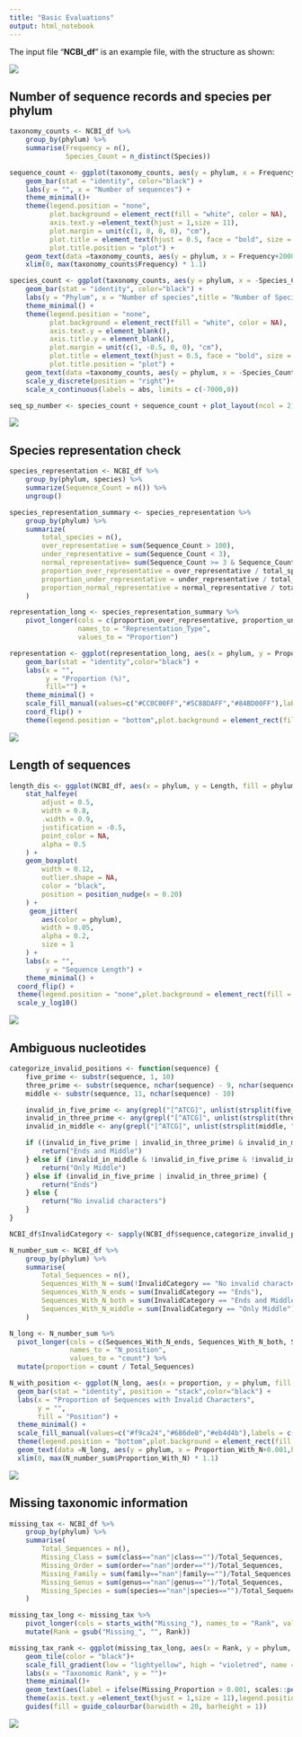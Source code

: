 ```yaml
---
title: "Basic Evaluations"
output: html_notebook
---
```


The input file "**NCBI_df**" is an example file, with the structure as shown:

![](images/Screenshot%202025-02-07%20at%2017.07.24.png)

## Number of sequence records and species per phylum

```r
taxonomy_counts <- NCBI_df %>%
    group_by(phylum) %>%
    summarise(Frequency = n(), 
              Species_Count = n_distinct(Species))
```

```r
sequence_count <- ggplot(taxonomy_counts, aes(y = phylum, x = Frequency, fill=phylum)) +
    geom_bar(stat = "identity", color="black") +
    labs(y = "", x = "Number of sequences") + 
    theme_minimal()+ 
    theme(legend.position = "none",
          plot.background = element_rect(fill = "white", color = NA),
          axis.text.y =element_text(hjust = 1,size = 11),
          plot.margin = unit(c(1, 0, 0, 0), "cm"),
          plot.title = element_text(hjust = 0.5, face = "bold", size = 16, margin = margin(t = 10, b = 10)),
          plot.title.position = "plot") + 
    geom_text(data =taxonomy_counts, aes(y = phylum, x = Frequency+2000, hjust=0, label = Frequency), color = "black",size=3) +
    xlim(0, max(taxonomy_counts$Frequency) * 1.1) 
```

```r
species_count <- ggplot(taxonomy_counts, aes(y = phylum, x = -Species_Count, fill=phylum)) +
    geom_bar(stat = "identity", color="black") +
    labs(y = "Phylum", x = "Number of species",title = "Number of Species") + 
    theme_minimal() + 
    theme(legend.position = "none",
          plot.background = element_rect(fill = "white", color = NA),
          axis.text.y = element_blank(), 
          axis.title.y = element_blank(),
          plot.margin = unit(c(1, -0.5, 0, 0), "cm"),
          plot.title = element_text(hjust = 0.5, face = "bold", size = 16, margin = margin(t = 10, b = 10)),
          plot.title.position = "plot") + 
    geom_text(data =taxonomy_counts, aes(y = phylum, x = -Species_Count-100,hjust=1, label = Species_Count), color = "black",size=3) +
    scale_y_discrete(position = "right")+
    scale_x_continuous(labels = abs, limits = c(-7000,0))
```

```r
seq_sp_number <- species_count + sequence_count + plot_layout(ncol = 2) 
```

![](plots/0_number.png)

## Species representation check

```r
species_representation <- NCBI_df %>%
    group_by(phylum, species) %>%
    summarize(Sequence_Count = n()) %>%
    ungroup()
```

```r
species_representation_summary <- species_representation %>%
    group_by(phylum) %>%
    summarize(
        total_species = n(),
        over_representative = sum(Sequence_Count > 100),
        under_representative = sum(Sequence_Count < 3),
        normal_representative= sum(Sequence_Count >= 3 & Sequence_Count <= 100),
        proportion_over_representative = over_representative / total_species * 100,
        proportion_under_representative = under_representative / total_species * 100,
        proportion_normal_representative = normal_representative / total_species * 100
    )
```

```r
representation_long <- species_representation_summary %>%
    pivot_longer(cols = c(proportion_over_representative, proportion_under_representative, proportion_normal_representative), 
                 names_to = "Representation_Type", 
                 values_to = "Proportion")
```

```r
representation <- ggplot(representation_long, aes(x = phylum, y = Proportion, fill = Representation_Type)) +
    geom_bar(stat = "identity",color="black") +
    labs(x = "",
         y = "Proportion (%)",
         fill="") +
    theme_minimal() + 
    scale_fill_manual(values=c("#CC0C00FF","#5C88DAFF","#84BD00FF"),labels = c("proportion_under_representative" = "<3 Sequences/Species", "proportion_over_representative" = ">100 Sequences/Species", "proportion_normal_representative" = "3~100 Sequences/Species"))+ 
    coord_flip() +
    theme(legend.position = "bottom",plot.background = element_rect(fill = "white", color = NA),axis.text.y =element_text(hjust = 1,size = 11))
```

![](plots/0_rep.png)

## Length of sequences

```r
length_dis <- ggplot(NCBI_df, aes(x = phylum, y = Length, fill = phylum)) +
    stat_halfeye(
        adjust = 0.5,       
        width = 0.8,          
        .width = 0.9,         
        justification = -0.5,  
        point_color = NA,
        alpha = 0.5
    ) +
    geom_boxplot(
        width = 0.12,          
        outlier.shape = NA,     
        color = "black",
        position = position_nudge(x = 0.20)  
    ) +
     geom_jitter(
        aes(color = phylum),   
        width = 0.05,            
        alpha = 0.2,
        size = 1
    ) +
    labs(x = "",
         y = "Sequence Length") +
    theme_minimal() +
  coord_flip() +
  theme(legend.position = "none",plot.background = element_rect(fill = "white", color = NA),axis.text.y =element_text(hjust = 1,size = 11)) +
  scale_y_log10()
```

![](plots/0_len.png)

## Ambiguous nucleotides

```r
categorize_invalid_positions <- function(sequence) {
    five_prime <- substr(sequence, 1, 10) 
    three_prime <- substr(sequence, nchar(sequence) - 9, nchar(sequence))  
    middle <- substr(sequence, 11, nchar(sequence) - 10)  

    invalid_in_five_prime <- any(grepl("[^ATCG]", unlist(strsplit(five_prime, "")), ignore.case = TRUE))
    invalid_in_three_prime <- any(grepl("[^ATCG]", unlist(strsplit(three_prime, "")), ignore.case = TRUE))
    invalid_in_middle <- any(grepl("[^ATCG]", unlist(strsplit(middle, "")), ignore.case = TRUE))

    if ((invalid_in_five_prime | invalid_in_three_prime) & invalid_in_middle) {
        return("Ends and Middle")
    } else if (invalid_in_middle & !invalid_in_five_prime & !invalid_in_three_prime) {
        return("Only Middle")
    } else if (invalid_in_five_prime | invalid_in_three_prime) {
        return("Ends")
    } else {
        return("No invalid characters")
    }
}
```

```r
NCBI_df$InvalidCategory <- sapply(NCBI_df$sequence,categorize_invalid_positions)
```

```r
N_number_sum <- NCBI_df %>%
    group_by(phylum) %>%
    summarise(
        Total_Sequences = n(),
        Sequences_With_N = sum(!InvalidCategory == "No invalid characters"),
        Sequences_With_N_ends = sum(InvalidCategory == "Ends"),
        Sequences_With_N_both = sum(InvalidCategory == "Ends and Middle"),
        Sequences_With_N_middle = sum(InvalidCategory == "Only Middle")
    ) 
```

```r
N_long <- N_number_sum %>% 
  pivot_longer(cols = c(Sequences_With_N_ends, Sequences_With_N_both, Sequences_With_N_middle),
               names_to = "N_position",
               values_to = "count") %>%
  mutate(proportion = count / Total_Sequences)
```

```r
N_with_position <- ggplot(N_long, aes(x = proportion, y = phylum, fill = N_position)) +
  geom_bar(stat = "identity", position = "stack",color="black") +
  labs(x = "Proportion of Sequences with Invalid Characters",
       y = "",
       fill = "Position") +
  theme_minimal() +
  scale_fill_manual(values=c("#f9ca24","#686de0","#eb4d4b"),labels = c("Only middle","Only ends", "Both middle and ends")) +
  theme(legend.position = "bottom",plot.background = element_rect(fill = "white", color = NA),axis.text.y =element_text(hjust = 1,size = 11)) +
  geom_text(data =N_long, aes(y = phylum, x = Proportion_With_N+0.001,hjust=0, label = scales::percent(Proportion_With_N, accuracy = 0.1)), color = "black", size=3)+
  xlim(0, max(N_number_sum$Proportion_With_N) * 1.1) 
```

![](plots/0_Ns2.png)

## Missing taxonomic information

```r
missing_tax <- NCBI_df %>%
    group_by(phylum) %>%
    summarise(
        Total_Sequences = n(),
        Missing_Class = sum(class=="nan"|class=="")/Total_Sequences,
        Missing_Order = sum(order=="nan"|order=="")/Total_Sequences,
        Missing_Family = sum(family=="nan"|family=="")/Total_Sequences,
        Missing_Genus = sum(genus=="nan"|genus=="")/Total_Sequences,
        Missing_Species = sum(species=="nan"|species=="")/Total_Sequences
    ) 
```

```r
missing_tax_long <- missing_tax %>%
    pivot_longer(cols = starts_with("Missing_"), names_to = "Rank", values_to = "Missing_Proportion") %>%
    mutate(Rank = gsub("Missing_", "", Rank))
```

```r
missing_tax_rank <- ggplot(missing_tax_long, aes(x = Rank, y = phylum, fill = Missing_Proportion)) +
    geom_tile(color = "black")+
    scale_fill_gradient(low = "lightyellow", high = "violetred", name = "Proportion", labels = scales::percent)+
    labs(x = "Taxonomic Rank", y = "")+
    theme_minimal()+
    geom_text(aes(label = ifelse(Missing_Proportion > 0.001, scales::percent(Missing_Proportion, accuracy = 0.1), NA)),size = 3, color = "black")+ 
    theme(axis.text.y =element_text(hjust = 1,size = 11),legend.position = "bottom",legend.title = element_text(vjust = 1))+
    guides(fill = guide_colourbar(barwidth = 20, barheight = 1))
```

![](plots/0_missing.png)
